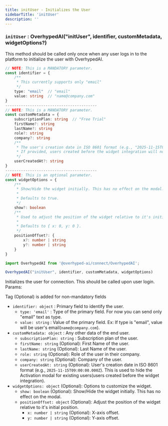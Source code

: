 ```yaml
---
title: initUser - Initializes the User
sidebarTitle: 'initUser'
description: ''
---
```


### `initUser` : OverhypedAI("initUser", identifier, customMetadata, widgetOptions?)

This method should be called only once when any user logs in to the platform to initialize the user with OverhypedAI.

```typescript
// NOTE: This is a MANDATORY parameter.
const identifier = {
    /**
     * This currently supports only "email"
     */
    type: "email"  // "email"
    value: string  // "name@company.com"
}
-----------------------------------------
// NOTE: This is a MANDATORY parameter.
const customMetadata = {
    subscriptionPlan: string  // "Free Trial"
    firstName?: string
    lastName?: string
    role?: string
    company?: string
    /**
     * The user's creation date in ISO 8601 format (e.g., "2025-11-15T09:00:00.000Z").
     * If provided, users created before the widget integration will not see the Activation modal.
     */
    userCreatedAt?: string
}
-----------------------------------------
// NOTE: This is an optional parameter.
const widgetOptions = {
    /**
     * Show/Hide the widget initially. This has no effect on the modal.
     * 
     * Defaults to true.
     */
    show?: boolean
    /**
     * Used to adjust the position of the widget relative to it's initial position.
     *
     * Defaults to { x: 0, y: 0 }.
     */
    positionOffset?: {
        x?: number | string
        y?: number | string
    }
}
```

```typescript {3}
import OverhypedAI from '@overhyped-ai/connect/OverhypedAI';

OverhypedAI("initUser", identifier, customMetadata, widgetOptions)
```

Initializes the user for connection. This should be called upon user login. Params:

<Tip>Tag (Optional) is added for non-mandatory fields</Tip>

* `identifier: object` : Primary field to identify the user.
  * `type: 'email'` : Type of the primary field. For now you can send only "email" text as type.
  * `value: string` : Value of the primary field. Ex: If type is "email", value will be user's email(`name@company.com`).
* `customMetadata: object` : Any other data of the end user.
  * `subscriptionPlan: string` : Subscription plan of the user.
  * `firstName: string` (Optional): First Name of the user.
  * `lastName: string` (Optional): Last Name of the user.
  * `role: string` (Optional): Role of the user in their company.
  * `company: string`  (Optional):  Company of the user.
  * `userCreatedAt: string`  (Optional):  User's creation date in ISO 8601 format (e.g., `2025-11-15T09:00:00.000Z`). This is used to hide the Activation modal for existing users(users created before the widget integration).
* `widgetOptions: object` (Optional): Options to customize the widget.
  * `show: boolean` (Optional): Show/Hide the widget initially. This has no effect on the modal.
  * `positionOffset: object` (Optional): Adjust the position of the widget relative to it's initial position.
    * `x: number | string`  (Optional):  X-axis offset.
    * `y: number | string`  (Optional):  Y-axis offset.
